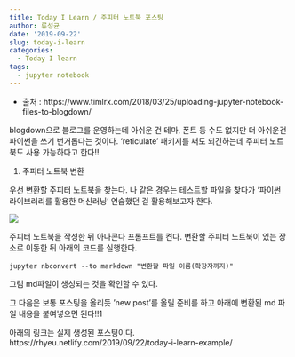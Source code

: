 ```yaml
---
title: Today I Learn / 주피터 노트북 포스팅
author: 류성균
date: '2019-09-22'
slug: today-i-learn
categories:
  - Today I learn
tags: 
  - jupyter notebook
---
```


<!--more-->

- 출처 : https://www.timlrx.com/2018/03/25/uploading-jupyter-notebook-files-to-blogdown/

blogdown으로 블로그를 운영하는데 아쉬운 건 테마, 폰트 등 수도 없지만 더 아쉬운건 파이썬을 쓰기 번거롭다는 것이다. 'reticulate' 패키지를 써도 되긴하는데 주피터 노트북도 사용 가능하다고 한다!!

1. 주피터 노트북 변환

우선 변환할 주피터 노트북을 찾는다. 나 같은 경우는 테스트할 파일을 찾다가 '파이썬 라이브러리를 활용한 머신러닝' 연습했던 걸 활용해보고자 한다.

![](https://raw.githubusercontent.com/rhyeu/blog/master/content/img/covert_md.PNG)

주피터 노트북을 작성한 뒤 아나콘다 프롬프트를 켠다. 변환할 주피터 노트북이 있는 장소로 이동한 뒤 아래의 코드를 실행한다.

```
jupyter nbconvert --to markdown "변환할 파일 이름(확장자까지)"
```

그럼 md파일이 생성되는 것을 확인할 수 있다.

그 다음은 보통 포스팅을 올리듯 'new post'를 올릴 준비를 하고 아래에 변환된 md 파일 내용을 붙여넣으면 된다!!1

아래의 링크는 실제 생성된 포스팅이다.
https://rhyeu.netlify.com/2019/09/22/today-i-learn-example/

